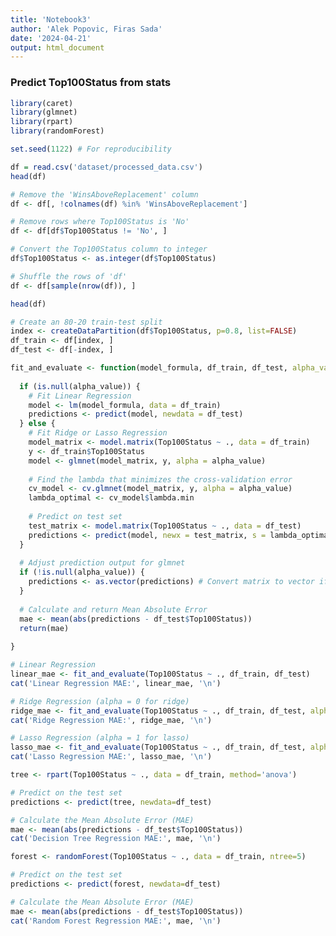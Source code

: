 ```yaml
---
title: 'Notebook3'
author: 'Alek Popovic, Firas Sada'
date: '2024-04-21'
output: html_document
---
```


### Predict Top100Status from stats

```r

library(caret)
library(glmnet)
library(rpart)
library(randomForest)

set.seed(1122) # For reproducibility

```

```r

df = read.csv('dataset/processed_data.csv')
head(df)

```

```r

# Remove the 'WinsAboveReplacement' column
df <- df[, !colnames(df) %in% 'WinsAboveReplacement']

# Remove rows where Top100Status is 'No'
df <- df[df$Top100Status != 'No', ]

# Convert the Top100Status column to integer
df$Top100Status <- as.integer(df$Top100Status)

# Shuffle the rows of 'df'
df <- df[sample(nrow(df)), ]

head(df)

```

```r

# Create an 80-20 train-test split
index <- createDataPartition(df$Top100Status, p=0.8, list=FALSE)
df_train <- df[index, ]
df_test <- df[-index, ]

```

```r

fit_and_evaluate <- function(model_formula, df_train, df_test, alpha_value = NULL) {
  
  if (is.null(alpha_value)) {
    # Fit Linear Regression
    model <- lm(model_formula, data = df_train)
    predictions <- predict(model, newdata = df_test)
  } else {
    # Fit Ridge or Lasso Regression
    model_matrix <- model.matrix(Top100Status ~ ., data = df_train)
    y <- df_train$Top100Status
    model <- glmnet(model_matrix, y, alpha = alpha_value)
    
    # Find the lambda that minimizes the cross-validation error
    cv_model <- cv.glmnet(model_matrix, y, alpha = alpha_value)
    lambda_optimal <- cv_model$lambda.min
    
    # Predict on test set
    test_matrix <- model.matrix(Top100Status ~ ., data = df_test)
    predictions <- predict(model, newx = test_matrix, s = lambda_optimal)
  }
  
  # Adjust prediction output for glmnet
  if (!is.null(alpha_value)) {
    predictions <- as.vector(predictions) # Convert matrix to vector if glmnet
  }
  
  # Calculate and return Mean Absolute Error
  mae <- mean(abs(predictions - df_test$Top100Status))
  return(mae)
  
}

```

```r

# Linear Regression
linear_mae <- fit_and_evaluate(Top100Status ~ ., df_train, df_test)
cat('Linear Regression MAE:', linear_mae, '\n')

# Ridge Regression (alpha = 0 for ridge)
ridge_mae <- fit_and_evaluate(Top100Status ~ ., df_train, df_test, alpha_value = 0)
cat('Ridge Regression MAE:', ridge_mae, '\n')

# Lasso Regression (alpha = 1 for lasso)
lasso_mae <- fit_and_evaluate(Top100Status ~ ., df_train, df_test, alpha_value = 1)
cat('Lasso Regression MAE:', lasso_mae, '\n')

```

```r

tree <- rpart(Top100Status ~ ., data = df_train, method='anova')

# Predict on the test set
predictions <- predict(tree, newdata=df_test)

# Calculate the Mean Absolute Error (MAE)
mae <- mean(abs(predictions - df_test$Top100Status))
cat('Decision Tree Regression MAE:', mae, '\n')

```

```r

forest <- randomForest(Top100Status ~ ., data = df_train, ntree=5)

# Predict on the test set
predictions <- predict(forest, newdata=df_test)

# Calculate the Mean Absolute Error (MAE)
mae <- mean(abs(predictions - df_test$Top100Status))
cat('Random Forest Regression MAE:', mae, '\n')

```
